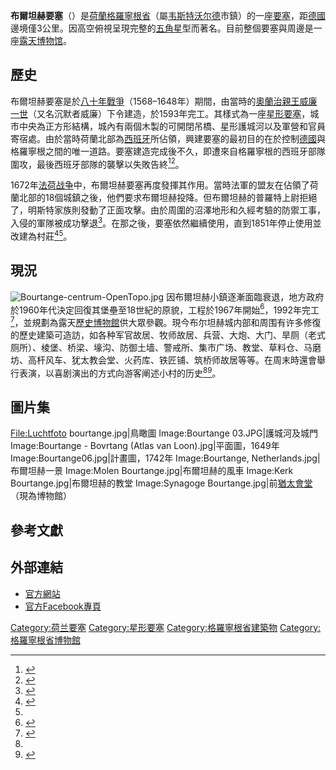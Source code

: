 {{infobox military structure
|name = 布爾坦赫要塞<br>Vesting Bourtange
|partof =
|location = {{NED}}[[格羅寧根省|格羅寧根省]]{{link-en|布爾坦赫|Bourtange}}
|image = [[File:Крепость_Bourtange_(Буртанж,_она_же_Бауртанге,_она_же_«Звездная_крепость»)_—_форт_в_Нидерландах_на_границе_с_Германией.jpg|250px]]
|caption = 空照圖
|map_type = 
|coordinates = {{coord|53.006|7.192|type:landmark|display=inline}}
|map_size = 
|map_caption = 
|type = [[星形要塞|星形要塞]]
|code =
|built = 1593年
|builder =
|materials =
|height =
|used = c. 1593-1851年
|demolished =
|condition = 
|ownership =
|open_to_public = 是
|controlledby =
|garrison =
|current_commander =
|commanders =
|occupants =
|battles =
|events = [[八十年戰爭|八十年戰爭]]<br/>[[第三次英荷战争|第三次英荷战争]]（[[法荷戰爭|法荷戰爭]]的一部分）
|image2 =
|caption2 =
}}

'''布爾坦赫要塞'''（{{lang-nl|Vesting Bourtange}}）是[[荷蘭|荷蘭]][[格羅寧根省|格羅寧根省]]{{link-en|布爾坦赫|Bourtange}}（屬[[韦斯特沃尔德|韦斯特沃尔德]]市鎮）的一座[[要塞|要塞]]，距[[德國|德國]]邊境僅3公里。因高空俯視呈現完整的[[五角星|五角星]]型而著名。目前整個要塞與周邊是一座[[露天博物馆|露天博物馆]]。

==歷史==
布爾坦赫要塞是於[[八十年戰爭|八十年戰爭]]（1568–1648年）期間，由當時的[[奧蘭治親王|奧蘭治親王]][[威廉一世_(奥兰治)|威廉一世]]（又名沉默者威廉）下令建造，於1593年完工。其樣式為一座[[星形要塞|星形要塞]]，城市中央為正方形結構，城內有兩個木製的可開閉吊橋、星形護城河以及軍營和官員寄宿處。由於當時荷蘭北部為[[西班牙|西班牙]]所佔領，興建要塞的最初目的在於控制[[德國|德國]]與格羅寧根之間的唯一道路。要塞建造完成後不久，即遭來自格羅寧根的西班牙部隊圍攻，最後西班牙部隊的襲擊以失敗告終<ref name=atlas>{{cite web |title=Fort Bourtange |url=https://www.atlasobscura.com/places/fort-bourtange |website=Atlas Obscura |accessdate=2021-02-13 |archive-date=2020-12-02 |archive-url=https://web.archive.org/web/20201202095954/https://www.atlasobscura.com/places/fort-bourtange |dead-url=no }}</ref><ref>{{Cite web |url=https://books.google.com/books?id=Mqw-AAAAYAAJ&pg=PA455&dq=history+of+Fort+Bourtange#v=onepage&q=Fort%20Bour-tange&f=false |title=A Universal history pg. 455 |access-date=2021-02-13 |archive-date=2016-12-24 |archive-url=https://web.archive.org/web/20161224152837/https://books.google.com/books?id=Mqw-AAAAYAAJ&pg=PA455&dq=history+of+Fort+Bourtange#v=onepage&q=Fort%20Bour-tange&f=false |dead-url=no }}</ref>。

1672年[[法荷战争|法荷战争]]中，布爾坦赫要塞再度發揮其作用。當時法軍的盟友{{link-en|明斯特親王|Prince-Bishopric of Münster}}在佔領了荷蘭北部的18個城鎮之後，他們要求布爾坦赫投降。但布爾坦赫的普羅特上尉拒絕了，明斯特家族則發動了正面攻擊。由於周圍的沼澤地形和久經考驗的防禦工事，入侵的軍隊被成功擊退<ref>{{Cite web |url=https://books.google.com/books?id=5Wx-gaNZORsC&pg=PA23&dq=Bourtange&lr=#v=onepage&q=Bourtange&f=false |title=Netherlands, Pat Seward, Sunandini Arora Lal, pg. 23 |access-date=2021-02-13 |archive-date=2014-12-04 |archive-url=https://web.archive.org/web/20141204032239/http://books.google.com/books?id=5Wx-gaNZORsC&pg=PA23&dq=Bourtange&lr=#v=onepage&q=Bourtange&f=false |dead-url=no }}</ref>。在那之後，要塞依然繼續使用，直到1851年停止使用並改建為村莊<ref>{{cite web |url=http://www.bourtange.nl/index.php/en/history?start=2 |archive-url=https://archive.today/20130616083824/http://www.bourtange.nl/index.php/en/history?start=2 |archive-date=16 June 2013 |title=Vesting Bourtange |accessdate=4 April 2013 }}</ref><ref name=atlas/>。

==現況==
[[File:Bourtange-centrum-OpenTopo.jpg|thumb]]
因布爾坦赫小鎮逐漸面臨衰退，地方政府於1960年代決定回復其堡壘至18世紀的原貌，工程於1967年開始<ref>{{cite web|url=https://web.archive.org/web/20130131045019/http://www.bourtange.nl/index.php/en|title=WELCOME TO THE YEAR 1742}}</ref>，1992年完工<ref>{{Cite web|url=https://en.wikivoyage.org/wiki/Bourtange|title=Bourtange – Travel guide at Wikivoyage|website=en.wikivoyage.org|accessdate=Jul 31, 2020|archive-date=2020-10-25|archive-url=https://web.archive.org/web/20201025174557/https://en.wikivoyage.org/wiki/Bourtange|dead-url=no}}</ref>，並規劃為露天[[歷史博物館|歷史博物館]]供大眾參觀。現今布尔坦赫城内部和周围有许多修復的歷史建築可造訪，如各种军官故居、牧师故居、兵营、大炮、大门、旱厕（老式厕所）、棱堡、桥梁、壕沟、防御土墙、警戒所、集市广场、教堂、草料仓、马磨坊、高杆风车、犹太教会堂、火药库、铁匠铺、筑桥师故居等等。在周末時還會舉行表演，以喜剧演出的方式向游客阐述小村的历史<ref name=atlas/><ref>{{cite web |title=荷兰Bourtange村庄复古战争，吸引了全世界的游客 |url=https://m.sohu.com/n/454689788/?pvid=000115_3w |website=[[搜狐|搜狐]]旅遊 |accessdate=2021-02-13}}</ref>。

==圖片集==
<gallery>
File:Luchtfoto bourtange.jpg|鳥瞰圖
Image:Bourtange 03.JPG|護城河及城門
Image:Bourtange - Bovrtang (Atlas van Loon).jpg|平面圖，1649年
Image:Bourtange06.jpg|計畫圖，1742年
Image:Bourtange, Netherlands.jpg|布爾坦赫一景
Image:Molen Bourtange.jpg|布爾坦赫的風車
Image:Kerk Bourtange.jpg|布爾坦赫的教堂
Image:Synagoge Bourtange.jpg|前[[猶太會堂|猶太會堂]]（現為博物館）
</gallery>

==參考文獻==
{{reflist}}

==外部連結==
{{Commons category|Vesting Bourtange}}
*[http://www.bourtange.nl/ 官方網站] {{Wayback|url=http://www.bourtange.nl/ |date=20210214073721 }} {{nl}}{{en}}{{de}}{{zh}}
*[https://www.facebook.com/Bourtange/ 官方Facebook專頁] {{Wayback|url=https://www.facebook.com/Bourtange/ |date=20190806145611 }}

[[Category:荷兰要塞|Category:荷兰要塞]]
[[Category:星形要塞|Category:星形要塞]]
[[Category:格羅寧根省建築物|Category:格羅寧根省建築物]]
[[Category:格羅寧根省博物館|Category:格羅寧根省博物館]]